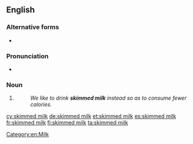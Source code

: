 ==English==

===Alternative forms===
* {{l|en|skim milk}} {{qualifier|US|Australia}}

===Pronunciation===
* {{rhymes|ɪlk|lang=en}}

===Noun===
{{en-noun|head=[[skimmed]] [[milk]]|-}}

# {{standard form of|skim milk|from=British spelling|lang=en}}
#: ''We like to drink '''skimmed milk''' instead so as to consume fewer calories.''

[[Category:en:Milk]]

[[cy:skimmed milk]]
[[de:skimmed milk]]
[[et:skimmed milk]]
[[es:skimmed milk]]
[[fr:skimmed milk]]
[[fi:skimmed milk]]
[[ta:skimmed milk]]